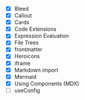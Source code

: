 - [x] Bleed
- [x] Callout
- [x] Cards
- [x] Code Extensions
- [x] Expression Evaluation
- [x] File Trees
- [x] frontmatter
- [x] Heroicons
- [x] iframe
- [x] Markdown import
- [x] Mermaid
- [x] Using Components (MDX)
- [ ] useConfig
